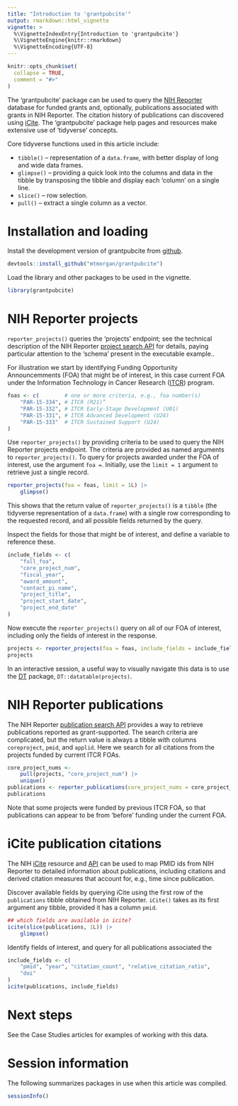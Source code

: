 ```yaml
---
title: "Introduction to 'grantpubcite'"
output: rmarkdown::html_vignette
vignette: >
  %\VignetteIndexEntry{Introduction to 'grantpubcite'}
  %\VignetteEngine{knitr::rmarkdown}
  %\VignetteEncoding{UTF-8}
---
```


```r
knitr::opts_chunk$set(
  collapse = TRUE,
  comment = "#>"
)
```

The 'grantpubcite' package can be used to query the [NIH Reporter][]
database for funded grants and, optionally, publications associated
with grants in NIH Reporter. The citation history of publications can
discovered using [iCite][].  The 'grantpubcite' package help pages and
resources make extensive use of 'tidyverse' concepts.

Core tidyverse functions used in this article include:

- `tibble()` -- representation of a `data.frame`, with better display
  of long and wide data frames.
- `glimpse()` -- providing a quick look into the columns and data in
  the tibble by transposing the tibble and display each 'column' on a
  single line.
- `slice()` -- row selection.
- `pull()` -- extract a single column as a vector.

[NIH Reporter]: https://reporter.nih.gov/
[iCite]: https://icite.od.nih.gov/

# Installation and loading

Install the development version of grantpubcite from [github][].

[github]: https://github.com/mtmorgan/grantpubcite

```r
devtools::install_github("mtmorgan/grantpubcite")
```

Load the library and other packages to be used in the vignette.

```r
library(grantpubcite)
```

# NIH Reporter projects

`reporter_projects()` queries the 'projects' endpoint; see the
technical description of the NIH Reporter [project search API][NIH
search] for details, paying particular attention to the 'schema'
present in the executable example..

[NIH search]: https://api.reporter.nih.gov/#!/Search/Projects

For illustration we start by identifying Funding Opportunity
Announcemments (FOA) that might be of interest, in this case current
FOA under the Information Technology in Cancer Research ([ITCR][])
program.

[ITCR]: https://itcr.cancer.gov/

```r
foas <- c(        # one or more criteria, e.g., foa number(s)
    "PAR-15-334", # ITCR (R21)”
    "PAR-15-332", # ITCR Early-Stage Development (U01)
    "PAR-15-331", # ITCR Advanced Development (U24)
    "PAR-15-333"  # ITCR Sustained Support (U24)
)
```

Use `reporter_projects()` by providing criteria to be used to query
the NIH Reporter projects endpoint. The criteria are provided as named
arguments to `reporter_projects()`. To query for projects awarded
under the FOA of interest, use the argument `foa =`. Initially, use
the `limit = 1` argument to retrieve just a single record.

```r
reporter_projects(foa = foas, limit = 1L) |>
    glimpse()
```

This shows that the return value of `reporter_projects()` is a
`tibble` (the tidyverse representation of a `data.frame`) with a
single row corresponding to the requested record, and all possible
fields returned by the query.

Inspect the fields for those that might be of interest, and define a
variable to reference these.

```r
include_fields <- c(
    "full_foa",
    "core_project_num",
    "fiscal_year",
    "award_amount",
    "contact_pi_name",
    "project_title",
    "project_start_date",
    "project_end_date"
)
```

Now execute the `reporter_projects()` query on all of our FOA of
interest, including only the fields of interest in the response.

```r
projects <- reporter_projects(foa = foas, include_fields = include_fields)
projects
```

In an interactive session, a useful way to visually navigate this data
is to use the [DT][] package, `DT::datatable(projects)`.

[DT]: https://cran.r-project.org/package=DT

# NIH Reporter publications

The NIH Reporter [publication search API][] provides a way to retrieve
publications reported as grant-supported. The search criteria are
complicated, but the return value is always a tibble with columns
`coreproject`, `pmid`, and `applid`. Here we search for all citations
from the projects funded by current ITCR FOAs.

[publication search API]: https://api.reporter.nih.gov/#!/Search/Publications

```r
core_project_nums <-
    pull(projects, "core_project_num") |>
    unique()
publications <- reporter_publications(core_project_nums = core_project_nums)
publications
```

Note that some projects were funded by previous ITCR FOA, so that
publications can appear to be from 'before' funding under the current
FOA.

# iCite publication citations

The NIH [iCite][] resource and [API][iCite API] can be used to map
PMID ids from NIH Reporter to detailed information about publications,
including citations and derived citation measures that account for,
e.g., time since publication.

[iCite API]: https://icite.od.nih.gov/api

Discover available fields by querying iCite using the first row of the
`publications` tibble obtained from NIH Reporter. `iCite()` takes as
its first argument any tibble, provided it has a column `pmid`.

```r
## which fields are available in icite?
icite(slice(publications, 1L)) |>
    glimpse()
```

Identify fields of interest, and query for all publications associated the

```r
include_fields <- c(
    "pmid", "year", "citation_count", "relative_citation_ratio",
    "doi"
)
icite(publications, include_fields)
```

# Next steps

See the Case Studies articles for examples of working with this data.

# Session information

The following summarizes packages in use when this article was compiled.

```r
sessionInfo()
```
